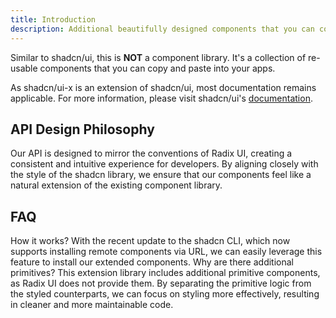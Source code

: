 ```yaml
---
title: Introduction
description: Additional beautifully designed components that you can copy and paste into your apps. Accessible. Customizable. Open Source.
---
```


Similar to shadcn/ui, this is **NOT** a component library. It's a collection of re-usable components that you can copy and paste into your apps.

As shadcn/ui-x is an extension of shadcn/ui, most documentation remains applicable. For more information, please visit shadcn/ui's [documentation](https://ui.shadcn.com/docs).

## API Design Philosophy

Our API is designed to mirror the conventions of Radix UI, creating a consistent and intuitive experience for developers. By aligning closely with the style of the shadcn library, we ensure that our components feel like a natural extension of the existing component library.

## FAQ

<Accordion type="multiple">
  <AccordionItem value="faq-1">
    <AccordionTrigger>How it works?</AccordionTrigger>
    <AccordionContent>
      With the recent update to the shadcn CLI, which now supports installing
      remote components via URL, we can easily leverage this feature to install
      our extended components.
    </AccordionContent>
  </AccordionItem>
  <AccordionItem value="faq-2">
    <AccordionTrigger>Why are there additional primitives?</AccordionTrigger>
    <AccordionContent>
      This extension library includes additional primitive components, as Radix
      UI does not provide them. By separating the primitive logic from the
      styled counterparts, we can focus on styling more effectively, resulting
      in cleaner and more maintainable code.
    </AccordionContent>
  </AccordionItem>
</Accordion>

